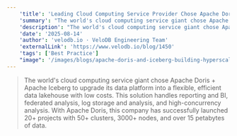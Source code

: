 ```yaml
---
    'title': 'Leading Cloud Computing Service Provider Chose Apache Doris + Iceberg for Hyperscale Data Lakehouse'
    'summary': "The world's cloud computing service giant chose Apache Doris + Apache Iceberg to upgrade its data platform into a flexible, efficient data lakehouse with low costs. This solution handles reporting and BI, federated analysis, log storage and analysis, and high-concurrency analysis. With Apache Doris, this company has successfully launched 20+ projects with 50+ clusters, 3000+ nodes, and over 15 petabytes of data."
    'description': "The world's cloud computing service giant chose Apache Doris + Apache Iceberg to upgrade its data platform into a flexible, efficient data lakehouse with low costs. This solution handles reporting and BI, federated analysis, log storage and analysis, and high-concurrency analysis. With Apache Doris, this company has successfully launched 20+ projects with 50+ clusters, 3000+ nodes, and over 15 petabytes of data."
    'date': '2025-08-14'
    'author': 'velodb.io · VeloDB Engineering Team'
    'externalLink': 'https://www.velodb.io/blog/1450'
    'tags': ['Best Practice']
    "image": '/images/blogs/apache-doris-and-iceberg-building-hyperscale-data-lakehouse.png'
---
```



> <BlogLink rel="noopener noreferrer" target='_blank' href='https://www.velodb.io/blog/1450'>The world's cloud computing service giant chose Apache Doris + Apache Iceberg to upgrade its data platform into a flexible, efficient data lakehouse with low costs. This solution handles reporting and BI, federated analysis, log storage and analysis, and high-concurrency analysis. With Apache Doris, this company has successfully launched 20+ projects with 50+ clusters, 3000+ nodes, and over 15 petabytes of data.<SeeMore /></BlogLink>